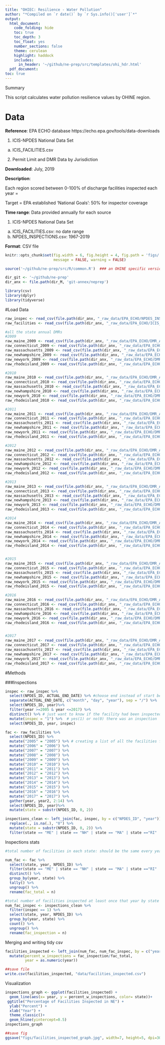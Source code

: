 ```yaml
---
title: "OHIEC: Resilience - Water Pollution"
author: "*Compiled on `r date()` by `r Sys.info()['user']`*"
output: 
  html_document:
    code_folding: hide
    toc: true
    toc_depth: 3
    toc_float: yes
    number_sections: false
    theme: cerulean
    highlight: haddock
    includes: 
      in_header: '~/github/ne-prep/src/templates/ohi_hdr.html'
  pdf_document:
toc: true
---
```


 Summary

This script calculates water pollution resilience values by OHINE region. 

# Data

**Reference**: EPA ECHO database https://echo.epa.gov/tools/data-downloads 

1. ICIS-NPDES National Data Set 
  a. ICIS_FACILITIES.csv

2. Permit Limit and DMR Data by Jurisdiction

**Downloaded**: July, 2019

**Description**:  

Each region scored between 0-100% of discharge facilities inspected each year =

Target = EPA established ‘National Goals’: 50% for inspector coverage 


**Time range**: Data provided annually for each source

1. ICIS-NPDES National Data Set 
  a. ICIS_FACILITIES.csv: no date range
  b. NPDES_INSPECTIONS.csv: 1967-2019


**Format**:  CSV file

``` r
knitr::opts_chunk$set(fig.width = 6, fig.height = 4, fig.path = 'figs/',
                      message = FALSE, warning = FALSE)

source('~/github/ne-prep/src/R/common.R')  ### an OHINE specific version of common.R

dir_git <- '~/github/ne-prep'
dir_anx <- file.path(dir_M, 'git-annex/neprep')

library(csv)
library(dplyr)
library(tidyverse)
```

#Load Data
```r
raw_inspec <- read_csv(file.path(dir_anx, "_raw_data/EPA_ECHO/NPDES_INSPECTIONS.csv"))
raw_facilities <- read_csv(file.path(dir_anx, "_raw_data/EPA_ECHO/ICIS_FACILITIES.csv"))

#all the state annual DMRs
#2009
raw_maine_2009 <- read_csv(file.path(dir_anx, "_raw_data/EPA_ECHO/DMR_Annual/2009/maine/ME_FY2009_NPDES_DMRS.csv"))
raw_connecticut_2009 <- read_csv(file.path(dir_anx, "_raw_data/EPA_ECHO/DMR_Annual/2009/connecticut/CT_FY2009_NPDES_DMRS.csv"))
raw_massachusetts_2009 <- read_csv(file.path(dir_anx, "_raw_data/EPA_ECHO/DMR_Annual/2009/massachusets/MA_FY2009_NPDES_DMRS.csv"))
raw_newhampshire_2009 <- read_csv(file.path(dir_anx, "_raw_data/EPA_ECHO/DMR_Annual/2009/new_hampshire/NH_FY2009_NPDES_DMRS.csv"))
raw_newyork_2009 <- read_csv(file.path(dir_anx, "_raw_data/EPA_ECHO/DMR_Annual/2009/new_york/NY_FY2009_NPDES_DMRS.csv"))
raw_rhodeisland_2009 <- read_csv(file.path(dir_anx, "_raw_data/EPA_ECHO/DMR_Annual/2009/rhode_island/RI_FY2009_NPDES_DMRS.csv"))

#2010
raw_maine_2010 <- read_csv(file.path(dir_anx, "_raw_data/EPA_ECHO/DMR_Annual/2010/maine/ME_FY2010_NPDES_DMRS.csv"))
raw_connecticut_2010 <- read_csv(file.path(dir_anx, "_raw_data/EPA_ECHO/DMR_Annual/2010/connecticut/CT_FY2010_NPDES_DMRS.csv"))
raw_massachusetts_2010 <- read_csv(file.path(dir_anx, "_raw_data/EPA_ECHO/DMR_Annual/2010/massachusetts/MA_FY2010_NPDES_DMRS.csv"))
raw_newhampshire_2010 <- read_csv(file.path(dir_anx, "_raw_data/EPA_ECHO/DMR_Annual/2010/new_hampshire/NH_FY2010_NPDES_DMRS.csv"))
raw_newyork_2010 <- read_csv(file.path(dir_anx, "_raw_data/EPA_ECHO/DMR_Annual/2010/new_york/NY_FY2010_NPDES_DMRS.csv"))
raw_rhodeisland_2010 <- read_csv(file.path(dir_anx, "_raw_data/EPA_ECHO/DMR_Annual/2010/rhode_island/RI_FY2010_NPDES_DMRS.csv"))

#2011
raw_maine_2011 <- read_csv(file.path(dir_anx, "_raw_data/EPA_ECHO/DMR_Annual/2011/maine/ME_FY2011_NPDES_DMRS.csv"))
raw_connecticut_2011 <- read_csv(file.path(dir_anx, "_raw_data/EPA_ECHO/DMR_Annual/2011/connecticut/CT_FY2011_NPDES_DMRS.csv"))
raw_massachusetts_2011 <- read_csv(file.path(dir_anx, "_raw_data/EPA_ECHO/DMR_Annual/2011/massachusetts/MA_FY2011_NPDES_DMRS.csv"))
raw_newhampshire_2011 <- read_csv(file.path(dir_anx, "_raw_data/EPA_ECHO/DMR_Annual/2011/new_hampshire/NH_FY2011_NPDES_DMRS.csv"))
raw_newyork_2011 <- read_csv(file.path(dir_anx, "_raw_data/EPA_ECHO/DMR_Annual/2011/new_york/NY_FY2011_NPDES_DMRS.csv"))
raw_rhodeisland_2011 <- read_csv(file.path(dir_anx, "_raw_data/EPA_ECHO/DMR_Annual/2011/rhode_island/RI_FY2011_NPDES_DMRS.csv"))

#2012
raw_maine_2012 <- read_csv(file.path(dir_anx, "_raw_data/EPA_ECHO/DMR_Annual/2012/maine/ME_FY2012_NPDES_DMRS.csv"))
raw_connecticut_2012 <- read_csv(file.path(dir_anx, "_raw_data/EPA_ECHO/DMR_Annual/2012/connecticut/CT_FY2012_NPDES_DMRS.csv"))
raw_massachusetts_2012 <- read_csv(file.path(dir_anx, "_raw_data/EPA_ECHO/DMR_Annual/2012/massachusetts/MA_FY2012_NPDES_DMRS.csv"))
raw_newhampshire_2012 <- read_csv(file.path(dir_anx, "_raw_data/EPA_ECHO/DMR_Annual/2012/new_hampshire/NH_FY2012_NPDES_DMRS.csv"))
raw_newyork_2012 <- read_csv(file.path(dir_anx, "_raw_data/EPA_ECHO/DMR_Annual/2012/new_york/NY_FY2012_NPDES_DMRS.csv"))
raw_rhodeisland_2012 <- read_csv(file.path(dir_anx, "_raw_data/EPA_ECHO/DMR_Annual/2012/rhode_island/RI_FY2012_NPDES_DMRS.csv"))

#2013
raw_maine_2013 <- read_csv(file.path(dir_anx, "_raw_data/EPA_ECHO/DMR_Annual/2013/maine/ME_FY2013_NPDES_DMRS.csv"))
raw_connecticut_2013 <- read_csv(file.path(dir_anx, "_raw_data/EPA_ECHO/DMR_Annual/2013/connecticut/CT_FY2013_NPDES_DMRS.csv"))
raw_massachusetts_2013 <- read_csv(file.path(dir_anx, "_raw_data/EPA_ECHO/DMR_Annual/2013/massachusetts/MA_FY2013_NPDES_DMRS.csv"))
raw_newhampshire_2013 <- read_csv(file.path(dir_anx, "_raw_data/EPA_ECHO/DMR_Annual/2013/new_hampshire/NH_FY2013_NPDES_DMRS.csv"))
raw_newyork_2013 <- read_csv(file.path(dir_anx, "_raw_data/EPA_ECHO/DMR_Annual/2013/new_york/NY_FY2013_NPDES_DMRS.csv"))
raw_rhodeisland_2013 <- read_csv(file.path(dir_anx, "_raw_data/EPA_ECHO/DMR_Annual/2013/rhode_island/RI_FY2013_NPDES_DMRS.csv"))

#2014
raw_maine_2014 <- read_csv(file.path(dir_anx, "_raw_data/EPA_ECHO/DMR_Annual/2014/maine/ME_FY2014_NPDES_DMRS.csv"))
raw_connecticut_2014 <- read_csv(file.path(dir_anx, "_raw_data/EPA_ECHO/DMR_Annual/2014/connecticut/CT_FY2014_NPDES_DMRS.csv"))
raw_massachusetts_2014 <- read_csv(file.path(dir_anx, "_raw_data/EPA_ECHO/DMR_Annual/2014/massachusetts/MA_FY2014_NPDES_DMRS.csv"))
raw_newhampshire_2014 <- read_csv(file.path(dir_anx, "_raw_data/EPA_ECHO/DMR_Annual/2014/new_hampshire/NH_FY2014_NPDES_DMRS.csv"))
raw_newyork_2014 <- read_csv(file.path(dir_anx, "_raw_data/EPA_ECHO/DMR_Annual/2014/new_york/NY_FY2014_NPDES_DMRS.csv"))
raw_rhodeisland_2014 <- read_csv(file.path(dir_anx, "_raw_data/EPA_ECHO/DMR_Annual/2014/rhode_island/RI_FY2014_NPDES_DMRS.csv"))


#2015
raw_maine_2015 <- read_csv(file.path(dir_anx, "_raw_data/EPA_ECHO/DMR_Annual/2015/maine/ME_FY2015_NPDES_DMRS.csv"))
raw_connecticut_2015 <- read_csv(file.path(dir_anx, "_raw_data/EPA_ECHO/DMR_Annual/2015/connecticut/CT_FY2015_NPDES_DMRS.csv"))
raw_massachusetts_2015 <- read_csv(file.path(dir_anx, "_raw_data/EPA_ECHO/DMR_Annual/2015/massachusetts/MA_FY2015_NPDES_DMRS.csv"))
raw_newhampshire_2015 <- read_csv(file.path(dir_anx, "_raw_data/EPA_ECHO/DMR_Annual/2015/new_hampshire/NH_FY2015_NPDES_DMRS.csv"))
raw_newyork_2015 <- read_csv(file.path(dir_anx, "_raw_data/EPA_ECHO/DMR_Annual/2015/new_york/NY_FY2015_NPDES_DMRS.csv"))
raw_rhodeisland_2015 <- read_csv(file.path(dir_anx, "_raw_data/EPA_ECHO/DMR_Annual/2015/rhode_island/RI_FY2015_NPDES_DMRS.csv"))

#2016
raw_maine_2016 <- read_csv(file.path(dir_anx, "_raw_data/EPA_ECHO/DMR_Annual/2016/maine/ME_FY2016_NPDES_DMRS.csv"))
raw_connecticut_2016 <- read_csv(file.path(dir_anx, "_raw_data/EPA_ECHO/DMR_Annual/2016/connecticut/CT_FY2016_NPDES_DMRS.csv"))
raw_massachusetts_2016 <- read_csv(file.path(dir_anx, "_raw_data/EPA_ECHO/DMR_Annual/2016/massachusetts/MA_FY2016_NPDES_DMRS.csv"))
raw_newhampshire_2016 <- read_csv(file.path(dir_anx, "_raw_data/EPA_ECHO/DMR_Annual/2016/new_hampshire/NH_FY2016_NPDES_DMRS.csv"))
raw_newyork_2016 <- read_csv(file.path(dir_anx, "_raw_data/EPA_ECHO/DMR_Annual/2016/new_york/NY_FY2016_NPDES_DMRS.csv"))
raw_rhodeisland_2016 <- read_csv(file.path(dir_anx, "_raw_data/EPA_ECHO/DMR_Annual/2016/rhode_island/RI_FY2016_NPDES_DMRS.csv"))


#2017
raw_maine_2017 <- read_csv(file.path(dir_anx, "_raw_data/EPA_ECHO/DMR_Annual/2017/maine/ME_FY2017_NPDES_DMRS.csv"))
raw_connecticut_2017 <- read_csv(file.path(dir_anx, "_raw_data/EPA_ECHO/DMR_Annual/2017/connecticut/CT_FY2017_NPDES_DMRS.csv"))
raw_massachusetts_2017 <- read_csv(file.path(dir_anx, "_raw_data/EPA_ECHO/DMR_Annual/2017/massachusetts/MA_FY2017_NPDES_DMRS.csv"))
raw_newhampshire_2017 <- read_csv(file.path(dir_anx, "_raw_data/EPA_ECHO/DMR_Annual/2017/new_hampshire/NH_FY2017_NPDES_DMRS.csv"))
raw_newyork_2017 <- read_csv(file.path(dir_anx, "_raw_data/EPA_ECHO/DMR_Annual/2017/new_york/NY_FY2017_NPDES_DMRS.csv"))
raw_rhodeisland_2017 <- read_csv(file.path(dir_anx, "_raw_data/EPA_ECHO/DMR_Annual/2017/rhode_island/RI_FY2017_NPDES_DMRS.csv"))
```

#Methods

###Inspections

```r
inspec <- raw_inspec %>% 
  select(NPDES_ID, ACTUAL_END_DATE) %>% #choose end instead of start because many NAs in "ACTUAL_START_DATE" and not in end
  separate(ACTUAL_END_DATE, c("month", "day", "year"), sep = "/") %>% 
  select(NPDES_ID, year)%>%
  filter(year >=2005 & year <=2017) %>% 
  distinct() %>% # just want to know if the facility had been inspected that year, doesn't matter if it was more than once
  mutate(inspec = "1") %>%  # yes(1) or no(0) there was an inspection
  select(NPDES_ID, year, inspec) 

```

```r
fac <- raw_facilities %>% 
  select(NPDES_ID) %>% 
  mutate("2005" = "2005") %>% # creating a list of all the facilities for each year during our time range
  mutate("2006" = "2006") %>% 
  mutate("2007" = "2007") %>% 
  mutate("2008" = "2008") %>% 
  mutate("2009" = "2009") %>% 
  mutate("2010" = "2010") %>% 
  mutate("2011" = "2011") %>% 
  mutate("2012" = "2012") %>% 
  mutate("2013" = "2013") %>% 
  mutate("2014" = "2014") %>% 
  mutate("2015" = "2015") %>% 
  mutate("2016" = "2016") %>% 
  mutate("2017" = "2017") %>% 
  gather(year, year2, 2:14) %>% 
  select(NPDES_ID, year)%>% 
  mutate(state = substr(NPDES_ID, 0, 2)) 
```

```r
inspections_clean <- left_join(fac, inspec, by = c("NPDES_ID", "year")) %>% 
  replace(., is.na(.), "0") %>% 
  mutate(state = substr(NPDES_ID, 0, 2)) %>% 
  filter(state == "ME" | state == "NH" | state == "MA" | state =="RI" | state == "CT" | state == "NY")
```

Inspections stats

```r
#total number of facilities in each state: should be the same every year since used the meta data of all facilities. Could improve this by finding a list of facilities each year to account for some going out of business and new ones arriving

num_fac <- fac %>% 
  select(state, year, NPDES_ID) %>% 
  filter(state == "ME" | state == "NH" | state == "MA" | state =="RI" | state == "CT" | state == "NY") %>% 
  distinct() %>% 
  group_by(year, state) %>% 
  tally() %>% 
  ungroup() %>% 
  rename(fac_total = n) 
```

```r
#total number of facilities inspected at least once that year by state
num_fac_inspec <- inspections_clean %>% 
  filter(inspec == 1) %>% 
  select(state, year, NPDES_ID) %>% 
  group_by(year, state) %>% 
  count() %>% 
  ungroup() %>% 
  rename(fac_inspection = n)
```

Merging and writing tidy csv
```r
facilities_inspected <- left_join(num_fac, num_fac_inspec, by = c("year", "state")) %>% 
  mutate(percent_w_inspections = fac_inspection/fac_total,
         year = as.numeric(year))

##save file
write.csv(facilities_inspected, "data/facilities_inspected.csv")
```

Visualization
```r
inspections_graph <- ggplot(facilities_inspected) +
  geom_line(aes(x= year, y = percent_w_inspections, color= state))+
 ggtitle("Percentage of Facilities Inspected in NE") +
  ylab("Percent") +
  xlab("Year") +
  theme_classic()+
  geom_hline(yintercept=0.5)
inspections_graph

##save fig
ggsave("figs/facilities_inspected_graph.jpg", width=7, height=5, dpi=300)
```